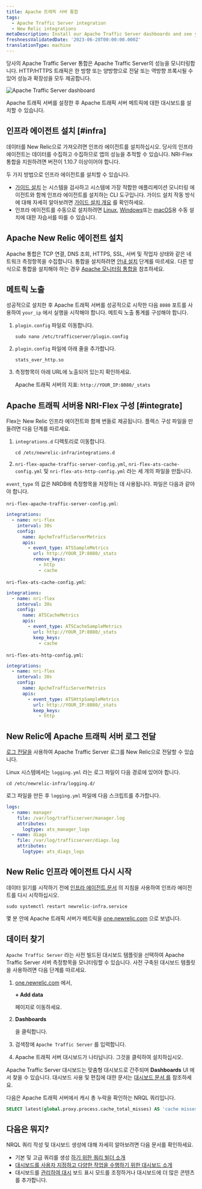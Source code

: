 ```yaml
---
title: Apache 트래픽 서버 통합
tags:
  - Apache Traffic Server integration
  - New Relic integrations
metaDescription: Install our Apache Traffic Server dashboards and see your Apache Traffic Server  data in New Relic.
freshnessValidatedDate: '2023-06-28T00:00:00.000Z'
translationType: machine
---
```



당사의 Apache Traffic Server 통합은 Apache Traffic Server의 성능을 모니터링합니다. HTTP/HTTPS 트래픽은 한 방향 또는 양방향으로 전달 또는 역방향 프록시될 수 있어 성능과 확장성을 모두 제공합니다.

<img
  title="Apache Traffic Server dashboard"
  alt="Apache Traffic Server dashboard"
  src={infrastructureApacheTrafficServerDashboard}
/>

<figcaption>
  Apache 트래픽 서버를 설정한 후 Apache 트래픽 서버 메트릭에 대한 대시보드를 설치할 수 있습니다.
</figcaption>

## 인프라 에이전트 설치 [#infra]

데이터를 New Relic으로 가져오려면 인프라 에이전트를 설치하십시오. 당사의 인프라 에이전트는 데이터를 수집하고 수집하므로 앱의 성능을 추적할 수 있습니다. NRI-Flex 통합을 지원하려면 버전이 1.10.7 이상이어야 합니다.

두 가지 방법으로 인프라 에이전트를 설치할 수 있습니다.

* [가이드 설치](https://one.newrelic.com/nr1-core?state=4f81feab-35f7-e97e-9903-52510f8542bd) 는 시스템을 검사하고 시스템에 가장 적합한 애플리케이션 모니터링 에이전트와 함께 인프라 에이전트를 설치하는 CLI 도구입니다. 가이드 설치 작동 방식에 대해 자세히 알아보려면 [가이드 설치 개요](/docs/infrastructure/host-integrations/installation/new-relic-guided-install-overview) 를 확인하세요.
* 인프라 에이전트를 수동으로 설치하려면 [Linux](/docs/infrastructure/install-infrastructure-agent/linux-installation/install-infrastructure-monitoring-agent-linux), [Windows](/docs/infrastructure/install-infrastructure-agent/windows-installation/install-infrastructure-monitoring-agent-windows/)또는 [macOS](/docs/infrastructure/install-infrastructure-agent/macos-installation/install-infrastructure-monitoring-agent-macos/)용 수동 설치에 대한 자습서를 따를 수 있습니다.

## Apache New Relic 에이전트 설치

Apache 통합은 TCP 연결, DNS 조회, HTTPS, SSL, 서버 및 작업자 상태와 같은 네트워크 측정항목을 수집합니다. 통합을 설치하려면 [안내 설치](https://one.newrelic.com/launcher/nr1-core.explorer?pane=eyJuZXJkbGV0SWQiOiJucjEtY29yZS5saXN0aW5nIn0=&cards%5B0%5D=eyJuZXJkbGV0SWQiOiJucjEtaW5zdGFsbC1uZXdyZWxpYy5ucjEtaW5zdGFsbC1uZXdyZWxpYyIsInBhdGgiOiJvaGkiLCJyZWNpcGVOYW1lIjoiYXBhY2hlLW9wZW4tc291cmNlLWludGVncmF0aW9uIiwiYWN0aXZlQ29tcG9uZW50IjoiVlRTT0NvbW1hbmQiLCJhY3RpdmVFbnZpcm9ubWVudCI6ImFwYWNoZS1vcGVuLXNvdXJjZS1pbnRlZ3JhdGlvbiJ9) 단계를 따르세요. 다른 방식으로 통합을 설치해야 하는 경우 [Apache 모니터링 통합을](/docs/infrastructure/host-integrations/host-integrations-list/apache-monitoring-integration/) 참조하세요.

## 메트릭 노출

성공적으로 설치한 후 Apache 트래픽 서버를 성공적으로 시작한 다음 `8080` 포트를 사용하여 `your_ip` 에서 실행을 시작해야 합니다. 메트릭 노출 통계를 구성해야 합니다.

1. `plugin.config` 파일로 이동합니다.

   ```shell
   sudo nano /etc/trafficserver/plugin.config
   ```

2. `plugin.config` 파일에 아래 줄을 추가합니다.

   ```
   stats_over_http.so
   ```

3. 측정항목이 아래 URL에 노출되어 있는지 확인하세요.

   Apache 트래픽 서버의 지표: `http://YOUR_IP:8080/_stats`

## Apache 트래픽 서버용 NRI-Flex 구성 [#integrate]

Flex는 New Relic 인프라 에이전트와 함께 번들로 제공됩니다. 플렉스 구성 파일을 만들려면 다음 단계를 따르세요.

1. `integrations.d` 디렉토리로 이동합니다.

   ```shell
   cd /etc/newrelic-infra/integrations.d
   ```

2. `nri-flex-apache-traffic-server-config.yml`, `nri-flex-ats-cache-config.yml` 및 `nri-flex-ats-http-config.yml` 라는 세 개의 파일을 만듭니다.

`event_type` 의 값은 NRDB에 측정항목을 저장하는 데 사용됩니다. 파일은 다음과 같아야 합니다.

`nri-flex-apache-traffic-server-config.yml`:

```yml
integrations:
  - name: nri-flex
    interval: 30s
    config:
      name: ApcheTrafficServerMetrics
      apis:
        - event_type: ATSSampleMetrics
          url: http://YOUR_IP:8080/_stats 
          remove_keys:
            - http
            - cache
```

`nri-flex-ats-cache-config.yml`:

```yml
integrations:
  - name: nri-flex
    interval: 30s
    config:
      name: ATSCacheMetrics
      apis:
        - event_type: ATSCacheSampleMetrics
          url: http://YOUR_IP:8080/_stats 
          keep_keys:
          	- cache
```

`nri-flex-ats-http-config.yml`:

```yml
integrations:
  - name: nri-flex
    interval: 30s
    config:
      name: ApcheTrafficServerMetrics
      apis:
        - event_type: ATSHttpSampleMetrics
          url: http://YOUR_IP:8080/_stats 
          keep_keys:
          	- http
```

## New Relic에 Apache 트래픽 서버 로그 전달

[로그 전달을](/docs/logs/forward-logs/forward-your-logs-using-infrastructure-agent/) 사용하여 Apache Traffic Server 로그를 New Relic으로 전달할 수 있습니다.

Linux 시스템에서는 `logging.yml` 라는 로그 파일이 다음 경로에 있어야 합니다.

```shell
cd /etc/newrelic-infra/logging.d/
```

로그 파일을 만든 후 `logging.yml` 파일에 다음 스크립트를 추가합니다.

```yml
logs:
  - name: manager
    file: /var/log/trafficserver/manager.log
    attributes:
      logtype: ats_manager_logs
  - name: diags
    file: /var/log/trafficserver/diags.log
    attributes:
      logtype: ats_diags_logs 
```

## New Relic 인프라 에이전트 다시 시작

데이터 읽기를 시작하기 전에 [인프라 에이전트 문서](/docs/infrastructure/install-infrastructure-agent/manage-your-agent/start-stop-restart-infrastructure-agent/) 의 지침을 사용하여 인프라 에이전트를 다시 시작하십시오.

```shell
sudo systemctl restart newrelic-infra.service
```

몇 분 안에 Apache 트래픽 서버가 메트릭을 [one.newrelic.com](https://one.newrelic.com) 으로 보냅니다.

## 데이터 찾기

`Apache Traffic Server` 라는 사전 빌드된 대시보드 템플릿을 선택하여 Apache Traffic Server 서버 측정항목을 모니터링할 수 있습니다. 사전 구축된 대시보드 템플릿을 사용하려면 다음 단계를 따르세요.

1. [one.newrelic.com](https://one.newrelic.com) 에서,

   <DNT>**+ Add data**</DNT>

   페이지로 이동하세요.

2. <DNT>**Dashboards**</DNT>

   을 클릭합니다.

3. 검색창에 `Apache Traffic Server` 를 입력합니다.

4. Apache 트래픽 서버 대시보드가 나타납니다. 그것을 클릭하여 설치하십시오.

Apache Traffic Server 대시보드는 맞춤형 대시보드로 간주되며 <DNT>**Dashboards**</DNT> UI 에서 찾을 수 있습니다. 대시보드 사용 및 편집에 대한 문서는 [대시보드 문서 를](/docs/query-your-data/explore-query-data/dashboards/introduction-dashboards) 참조하세요.

다음은 Apache 트래픽 서버에서 캐시 총 누락을 확인하는 NRQL 쿼리입니다.

```sql
SELECT latest(global.proxy.process.cache_total_misses) AS 'cache misses' FROM ATSCacheSampleMetrics
```

## 다음은 뭐지?

NRQL 쿼리 작성 및 대시보드 생성에 대해 자세히 알아보려면 다음 문서를 확인하세요.

* 기본 및 고급 쿼리를 생성 [하기 위한 쿼리 빌더 소개](/docs/query-your-data/explore-query-data/query-builder/introduction-query-builder)
* [대시보드를 사용자 지정하고 다양한 작업을 수행하기 위한 대시보드 소개](/docs/query-your-data/explore-query-data/dashboards/introduction-dashboards)
* 대시보드를 [관리하여 대시](/docs/query-your-data/explore-query-data/dashboards/manage-your-dashboard) 보드 표시 모드를 조정하거나 대시보드에 더 많은 콘텐츠를 추가합니다.